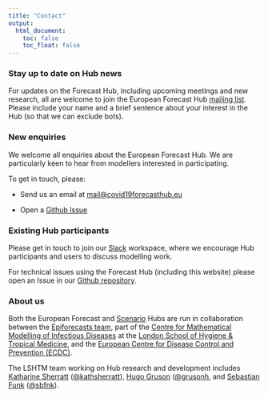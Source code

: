 ```yaml
---
title: "Contact"
output:
  html_document:
    toc: false
    toc_float: false
---
```


### Stay up to date on Hub news

For updates on the Forecast Hub, including upcoming meetings and new research, all are welcome to join the European Forecast Hub [mailing list](https://groups.google.com/u/0/g/euro-covid19-forecast-hub). Please include your name and a brief sentence about your interest in the Hub (so that we can exclude bots). 

### New enquiries

We welcome all enquiries about the European Forecast Hub. We are particularly keen to hear from modellers interested in participating. 

To get in touch, please:

- Send us an email at [mail@covid19forecasthub.eu](mailto:mail@covid19forecasthub.eu)

- Open a [Github Issue](https://github.com/covid19-forecast-hub-europe/covid19-forecast-hub-europe/issues/new)

### Existing Hub participants

Please get in touch to join our [Slack](https://slack.com/) workspace, where we encourage Hub participants and users to discuss modelling work.

For technical issues using the Forecast Hub (including this website) please open an Issue in our [Github repository](https://github.com/covid19-forecast-hub-europe/covid19-forecast-hub-europe/issues/new).

### About us

Both the European Forecast and [Scenario](https://covid19scenariohub.eu/index.html) Hubs are run in collaboration between the [Epiforecasts team](http://epiforecasts.io/), part of the [Centre for Mathematical Modelling of Infectious Diseases](http://cmmid.github.io/topics/covid19) at the [London School of Hygiene & Tropical Medicine](http://www.lshtm.ac.uk), and the [European Centre for Disease Control and Prevention (ECDC)](http://ecdc.europa.eu). 

The LSHTM team working on Hub research and development includes [Katharine Sherratt](https://epiforecasts.io/people.html#katharine-sherratt) ([@kathsherratt](https://twitter.com/kathsherrratt)), [Hugo Gruson](https://epiforecasts.io/people.html#hugo-gruson) ([@grusonh](https://twitter.com/grusonh), and [Sebastian Funk](https://epiforecasts.io/people.html#sebastian-funk) ([@sbfnk](https://twitter.com/sbfnk)).
